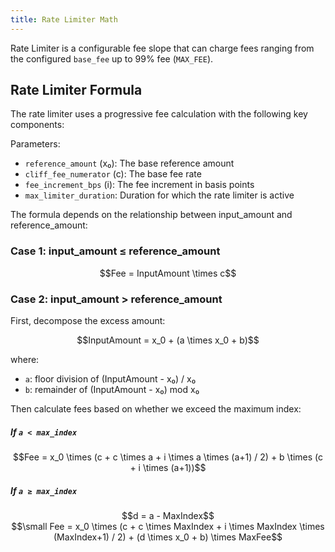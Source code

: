 ```yaml
---
title: Rate Limiter Math
---
```


Rate Limiter is a configurable fee slope that can charge fees ranging from the configured `base_fee` up to 99% fee (`MAX_FEE`).

## Rate Limiter Formula

The rate limiter uses a progressive fee calculation with the following key components:

Parameters:
- `reference_amount` (x₀): The base reference amount
- `cliff_fee_numerator` (c): The base fee rate
- `fee_increment_bps` (i): The fee increment in basis points
- `max_limiter_duration`: Duration for which the rate limiter is active

The formula depends on the relationship between input_amount and reference_amount:

### Case 1: input_amount ≤ reference_amount

<div align="center">
$$Fee = InputAmount \times c$$
</div>

### Case 2: input_amount > reference_amount

First, decompose the excess amount:

<div align="center">
$$InputAmount = x_0 + (a \times x_0 + b)$$
</div>

where:
- `a`: floor division of (InputAmount - x₀) / x₀
- `b`: remainder of (InputAmount - x₀) mod x₀

Then calculate fees based on whether we exceed the maximum index:

##### If `a < max_index`

<div align="center">
$$Fee = x_0 \times (c + c \times a + i \times a \times (a+1) / 2) + b \times (c + i \times (a+1))$$
</div>

##### If `a ≥ max_index`

<div align="center">
$$d = a - MaxIndex$$
</div>

<div align="center">
$$\small Fee = x_0 \times (c + c \times MaxIndex + i \times MaxIndex \times (MaxIndex+1) / 2) + (d \times x_0 + b) \times MaxFee$$
</div>
